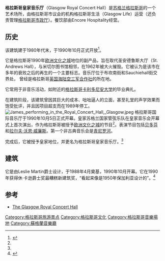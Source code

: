 {{Infobox Theatre
|name           = 格拉斯哥皇家音乐厅
|image          = Sauchiehall Street, Glasgow - geograph.org.uk - 2186899.jpg
|size           = 300
|address        = Sauchiehall 街2号
|city           = [[格拉斯哥|格拉斯哥]]
|country        = {{UK}}
|architect      = Leslie Martin爵士
|owner          = 格拉斯哥市议会
|type           = [[音乐厅|音乐厅]]
|opened         = 1990年
|yearsactive    = 1990年至今
}}
'''格拉斯哥皇家音乐厅'''（Glasgow Royal Concert Hall）是[[苏格兰|苏格兰]][[格拉斯哥|格拉斯哥]]的一个艺术场所，由格拉斯哥市议会的机构格拉斯哥生活（Glasgow Life）运营（还负责管理[[格拉斯哥市政厅|格拉斯哥市政厅]]）。餐饮部由Encore Hospitality经营。

==历史==
该建筑建于1980年代末，于1990年10月正式开放<ref name=GICH>{{cite web |url=http://www.hiexpressglasgow.co.uk/glasgow-attractions/royal-concert-hall.htm |title=Royal Concert hall Glasgow, Concerts in Glasgow, Concert Venues |year=2005 |publisher=Express by Holiday Inn - Glasgow Theatreland |accessdate=2009-10-25 |archive-url=https://web.archive.org/web/20100809004038/http://www.hiexpressglasgow.co.uk/glasgow-attractions/royal-concert-hall.htm |archive-date=2010-08-09 |dead-url=yes }}</ref>。

它是格拉斯哥1990年[[欧洲文化之都|欧洲文化之城]]地位的副产品，旨在取代圣安德鲁斯大厅（St. Andrews Hall），与米切尔图书馆相邻，在1962年被大火摧毁。它被认为是该市在多年的衰败之后的再生的一个主要标志。音乐厅位于布坎南街和Sauchiehall街交界处， 曾经是格拉斯哥[[英国海陆空三军合作社|英国海陆空三军合作社]]的所在地。

它常用于非音乐活动，如附近的[[格拉斯哥卡利多尼安大学|格拉斯哥卡利多尼安大学]]的毕业典礼。

在建筑阶段，该建筑曾因其巨大的成本、咄咄逼人的立面，甚至礼堂的声学效果而饱受批评，并且因项目超支而在1989年停工。
[[File:James_performing_in_the_Royal_Concert_Hall,_Glasgow.jpeg|thumb]]
格拉斯哥国际音乐厅于1990年10月5日正式开幕。皇家苏格兰国家管弦乐队在皇家音乐会开幕式上首次演出，作为格拉斯哥被授予[[欧洲文化之城|欧洲文化之城]]的节目<ref name=GICH/>。表演节目包括[[贝多芬|贝多芬]]和[[拉尔夫·沃恩·威廉斯|拉尔夫·沃恩·威廉斯]]。第一个非古典音乐会是[[青尼罗河|青尼罗河]]。

完成后，它被授予皇家地位，并更名为格拉斯哥皇家音乐厅。<ref name=GICH/>

==建筑==
它是由Leslie Martin爵士设计，于1988年4月奠基，1990年10月开幕。它在1990年获得休·卡逊爵士奖最糟糕新建筑奖，“看起来像是1950年保加利亚设计的”。<ref>{{cite book|title=Private eye, 757|pages=9}}</ref>

==参考==
{{Reflist}}
*[http://www.glasgowconcerthalls.com The Glasgow Royal Concert Hall] {{Wayback|url=http://www.glasgowconcerthalls.com/ |date=20150722152133 }}
{{coord|55.864503|-4.252921|type:landmark|display=title}}

[[Category:格拉斯哥旅游景点|Category:格拉斯哥旅游景点]]
[[Category:格拉斯哥文化|Category:格拉斯哥文化]]
[[Category:格拉斯哥音樂場地|Category:格拉斯哥音樂場地]]
[[Category:蘇格蘭音樂廳|Category:蘇格蘭音樂廳]]